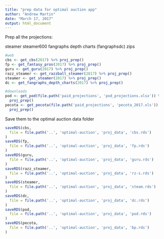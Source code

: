 ```yaml
---
title: "prep data for optimal auction app"
author: "Andrew Martin"
date: "March 17, 2017"
output: html_document
---
```


Prep all the projections:

steamer
steamer600
fangraphs depth charts (fangraphsdc)
zips

```r
  
#web
cbs <- get_cbs(2017) %>% proj_prep()
fp <- get_fantasy_pros(2017) %>% proj_prep()
guru <- get_guru(2017) %>% proj_prep()
razz_steamer <- get_razzball_steamer(2017) %>% proj_prep()
steamer <- get_steamer(2017) %>% proj_prep()
dc <- get_fangraphs_depth_charts(2017) %>% proj_prep()

#downloads
pod <- get_pod(file.path('paid_projections', 'pod_projections.xlsx')) %>%
  proj_prep()
pecota <- get_pecota(file.path('paid_projections', 'pecota_2017.xls')) %>%
  proj_prep()

```

Save them to the optimal auction data folder 

```r

saveRDS(cbs, 
  file = file.path('..', 'optimal-auction', 'proj_data', 'cbs.rds')
)
saveRDS(fp, 
  file = file.path('..', 'optimal-auction', 'proj_data', 'fp.rds')
)
saveRDS(guru, 
  file = file.path('..', 'optimal-auction', 'proj_data', 'guru.rds')
)
saveRDS(razz_steamer, 
  file = file.path('..', 'optimal-auction', 'proj_data', 'rz-s.rds')
)
saveRDS(steamer, 
  file = file.path('..', 'optimal-auction', 'proj_data', 'steam.rds')
)
saveRDS(dc, 
  file = file.path('..', 'optimal-auction', 'proj_data', 'dc.rds')
)
saveRDS(pod, 
  file = file.path('..', 'optimal-auction', 'proj_data', 'pod.rds')
)
saveRDS(pecota, 
  file = file.path('..', 'optimal-auction', 'proj_data', 'bp.rds')
)

```

